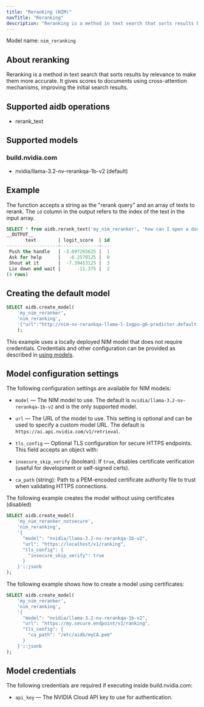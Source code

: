 ```yaml
---
title: "Reranking (NIM)"
navTitle: "Reranking"
description: "Reranking is a method in text search that sorts results by relevance to make them more accurate."
---
```


Model name: `nim_reranking`

## About reranking

Reranking is a method in text search that sorts results by relevance to make them more accurate. It gives scores to documents using cross-attention mechanisms, improving the initial search results.

## Supported aidb operations

* rerank_text

## Supported models

### build.nvidia.com

* nvidia/llama-3.2-nv-rerankqa-1b-v2 (default)


## Example
The function accepts a string as the "rerank query" and an array of texts to rerank.
The `id` column in the output refers to the index of the text in the input array.

```sql
SELECT * from aidb.rerank_text('my_nim_reranker', 'how can I open a door?', '{Ask for help, Push the handle, Lie down and wait, Shout at it}'::text[]) ORDER BY logit_score DESC;
__OUTPUT__
       text        | logit_score  | id
-------------------+--------------+----
 Push the handle   | -3.697265625 |  1
 Ask for help      |   -6.2578125 |  0
 Shout at it       |  -7.39453125 |  3
 Lie down and wait |      -11.375 |  2
(4 rows)
```


## Creating the default model

```sql
SELECT aidb.create_model(
    'my_nim_reranker',
    'nim_reranking',
    '{"url":"http://nim-nv-rerankqa-llama-l-1xgpu-g6-predictor.default.svc.cluster.local/v1/ranking", "model": "nvidia/llama-3.2-nv-rerankqa-1b-v2"}'
    );
```

This example uses a locally deployed NIM model that does not require credentials. Credentials and other configuration can be provided as described in [using models](../using-models).

## Model configuration settings

The following configuration settings are available for NIM models:

* `model` &mdash; The NIM model to use. The default is `nvidia/llama-3.2-nv-rerankqa-1b-v2` and is the only supported model.
* `url` &mdash; The URL of the model to use. This setting is optional and can be used to specify a custom model URL. The default is `https://ai.api.nvidia.com/v1/retrieval`.

* `tls_config` &mdash; Optional TLS configuration for secure HTTPS endpoints. This field accepts an object with:
* `insecure_skip_verify` (boolean): If `true`, disables certificate verification (useful for development or self-signed certs).
* `ca_path` (string): Path to a PEM-encoded certificate authority file to trust when validating HTTPS connections.

The following example creates the model without using certificates (disabled)

```sql
SELECT aidb.create_model(
    'my_nim_reranker_notsecure',
    'nim_reranking',
    '{
      "model": "nvidia/llama-3.2-nv-rerankqa-1b-v2",
      "url": "https://localhost/v1/ranking",
      "tls_config": {
        "insecure_skip_verify": true
      }
    }'::jsonb
);
```

The following example shows how to create a model using certificates:

```sql
SELECT aidb.create_model(
    'my_nim_reranker',
    'nim_reranking',
    '{
      "model": "nvidia/llama-3.2-nv-rerankqa-1b-v2",
      "url": "https://my.secure.endpoint/v1/ranking",
      "tls_config": {
        "ca_path": "/etc/aidb/myCA.pem"
      }
    }'::jsonb
);

```

## Model credentials

The following credentials are required if executing inside build.nvidia.com:

* `api_key` &mdash; The NVIDIA Cloud API key to use for authentication.

